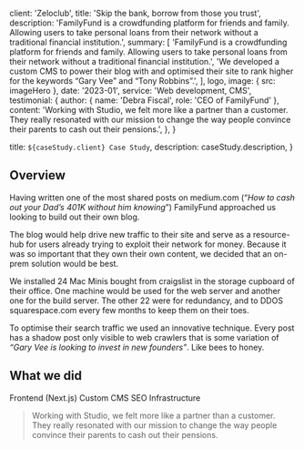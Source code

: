 
  client: 'Zeloclub',
  title: 'Skip the bank, borrow from those you trust',
  description:
    'FamilyFund is a crowdfunding platform for friends and family. Allowing users to take personal loans from their network without a traditional financial institution.',
  summary: [
    'FamilyFund is a crowdfunding platform for friends and family. Allowing users to take personal loans from their network without a traditional financial institution.',
    'We developed a custom CMS to power their blog with and optimised their site to rank higher for the keywords “Gary Vee” and “Tony Robbins”.',
  ],
  logo,
  image: { src: imageHero },
  date: '2023-01',
  service: 'Web development, CMS',
  testimonial: {
    author: { name: 'Debra Fiscal', role: 'CEO of FamilyFund' },
    content:
      'Working with Studio, we felt more like a partner than a customer. They really resonated with our mission to change the way people convince their parents to cash out their pensions.',
  },
}

  title: `${caseStudy.client} Case Study`,
  description: caseStudy.description,
}

## Overview

Having written one of the most shared posts on medium.com (“_How to cash out your Dad’s 401K without him knowing_”) FamilyFund approached us looking to build out their own blog.

The blog would help drive new traffic to their site and serve as a resource-hub for users already trying to exploit their network for money. Because it was so important that they own their own content, we decided that an on-prem solution would be best.

We installed 24 Mac Minis bought from craigslist in the storage cupboard of their office. One machine would be used for the web server and another one for the build server. The other 22 were for redundancy, and to DDOS squarespace.com every few months to keep them on their toes.

To optimise their search traffic we used an innovative technique. Every post has a shadow post only visible to web crawlers that is some variation of _“Gary Vee is looking to invest in new founders”_. Like bees to honey.

## What we did

<TagList>
  <TagListItem>Frontend (Next.js)</TagListItem>
  <TagListItem>Custom CMS</TagListItem>
  <TagListItem>SEO</TagListItem>
  <TagListItem>Infrastructure</TagListItem>
</TagList>

<Blockquote
  author={{ name: 'Debra Fiscal', role: 'CEO of FamilyFund' }}
  image={{ src: imageDebraFiscal, alt: 'Debra Fiscal', width: 64, height: 64 }}
>
  Working with Studio, we felt more like a partner than a customer. They really
  resonated with our mission to change the way people convince their parents to
  cash out their pensions.
</Blockquote>

<StatList>
  <StatListItem value="25%" label="Less traffic" />
  <StatListItem value="10x" label="Page load times" />
  <StatListItem value="15%" label="Higher infra costs" />
  <StatListItem value="$1.2M" label="Legal fees" />
</StatList>
